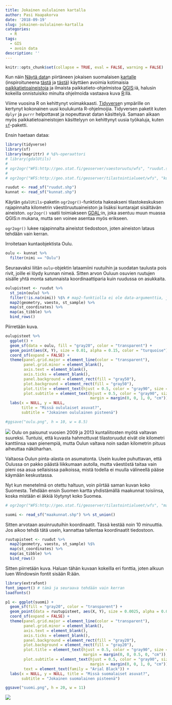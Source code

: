 ```yaml
---
title: Jokainen oululainen kartalla
author: Pasi Haapakorva
date: '2018-09-19'
slug: jokainen-oululainen-kartalla
categories:
  - R
tags:
  - GIS
  - avoin data
description: ''
---
```

```r
knitr::opts_chunk$set(collapse = TRUE, eval = FALSE, warning = FALSE)
```
Kun näin [Näytä data](http://naytadata.com/)n piirtäneen jokaisen suomalaisen [kartalle](https://www.reddit.com/r/dataisbeautiful/comments/9guknx/the_finnish_population_as_dots_on_a_map_oc/) (inspiroituneena [tästä](https://www.reddit.com/r/dataisbeautiful/comments/9fr3jt/where_the_dutch_live_a_dot_for_every_inhabitant/) ja [tästä](http://www.maartenlambrechts.com/2018/02/13/one-person-one-dot-maps-and-how-to-make-them.html)) käyttäen avoimia kotimaisia [paikkatietoaineistoja](http://www.stat.fi/org/avoindata/paikkatietoaineistot/kuntapohjaiset_tilastointialueet.html) ja ilmaista paikkatieto-ohjelmistoa [QGIS](https://www.qgis.org/en/site/):iä, halusin kokeilla onnistuisiko minulta ohjelmoida vastaava kuva [R](https://www.r-project.org/):llä.

Viime vuosina R on kehittynyt voimakkaasti. [Tidyverse](https://www.tidyverse.org/)n ympärille on kertynyt kokonainen uusi koulukunta R-ohjelmoijia. Tidyversen paketit kuten `dplyr` ja `purrr` helpottavat ja nopeuttavat datan käsittelyä. Samaan aikaan myös paikkatietoaineistojen käsittelyyn on kehittynyt uusia työkaluja, kuten [`sf`](https://github.com/r-spatial/sf)-paketti.

Ensin haetaan dataa:
```r
library(tidyverse)
library(sf)
library(magrittr) # %$%-operaattori
# library(gdalUtils)
# 
# ogr2ogr("WFS:http://geo.stat.fi/geoserver/vaestoruutu/wfs", "ruudut.shp", layer = "vaestoruutu:vaki2017_1km")
# 
# ogr2ogr("WFS:http://geo.stat.fi/geoserver/tilastointialueet/wfs", "kunnat.shp", "kunta1000k_2017")

ruudut <- read_sf("ruudut.shp")
kunnat <- read_sf("kunnat.shp")

```
Käytän `gdalUtils`-paketin `ogr2ogr()`-funktiota hakeakseni tilastokeskuksen rajapinnalta kilometrin väestöruutuaineiston ja lisäksi kuntarajat sisältävän aineiston. `ogr2ogr()` vaatii toimiakseen [GDAL](https://www.gdal.org/):in, joka asentuu muun muassa QGIS:n mukana, mutta sen voinee asentaa myös erikseen.

`ogr2ogr()` lukee rajapinnalta aineistot tiedostoon, joten aineiston lataus tehdään vain kerran.

Irroitetaan kuntaobjektista Oulu.
```r
oulu <- kunnat %>% 
  filter(nimi == "Oulu")
```
Seuraavaksi liitän `oulu`-objektin lataamiini ruutuihin ja suodatan taulusta pois rivit, joille ei löydy kunnan nimeä. Sitten arvon Ouluun osuvien ruutujen sisälle yhtä monta satunnaista koordinaattiparia kuin ruudussa on asukkaita. 
```r
oulupisteet <- ruudut %>% 
  st_join(oulu) %>% 
  filter(!is.na(nimi)) %$% # map2-funktiolla ei ole data-argumenttia, joten sille avataan tällä operaattorilla taulun sisältö
  map2(geometry, vaesto, st_sample) %>% 
  map(st_coordinates) %>% 
  map(as_tibble) %>% 
  bind_rows()
```
Piirretään kuva. 
```r
oulupisteet %>% 
  ggplot() +
  geom_sf(data = oulu, fill = "gray20", color = "transparent") +
  geom_point(aes(X, Y), size = 0.01, alpha = 0.15, color = "turquoise") +
  coord_sf(expand = FALSE) +
  theme(panel.grid.major = element_line(color = "transparent"),
        panel.grid.minor = element_blank(),
        axis.text = element_blank(),
        axis.ticks = element_blank(),
        panel.background = element_rect(fill = "gray50"),
        plot.background = element_rect(fill = "gray50"),
        plot.title = element_text(hjust = 0.5, color = "gray90", size = 40), 
        plot.subtitle = element_text(hjust = 0.5, color = "gray90", size = 30, 
                                     margin = margin(0, 0, 1, 0, "cm"))) +
  labs(x = NULL, y = NULL, 
       title = "Missä oululaiset asuvat?", 
       subtitle = "Jokainen oululainen pisteenä")

#ggsave("oulu.png", h = 10, w = 8.5)
```
![](/img/oulu.png)
Oulu on paisunut vuosien 2009 ja 2013 kuntaliitosten myötä valtavan suureksi. Tuntuisi, että kuvasta hahmottuvat tilastoruudut eivät ole kilometri kanttiinsa vaan pienempiä, mutta Oulun valtava noin sadan kilometrin pituus aiheuttaa näköharhan.

Valtaosa Oulun pinta-alasta on asumatonta. Usein kuulee puhuttavan, että Oulussa on pakko päästä liikkumaan autolla, mutta väestöstä taitaa vain pieni osa asua sellaisissa paikoissa, mistä todella ei muulla välineellä pääse käymään keskustassa.

Nyt kun menetelmä on otettu haltuun, voin piirtää saman kuvan koko Suomesta. Tehdään ensin Suomen kartta yhdistämällä maakunnat toisiinsa, koska mistään ei äkkiä löytynyt koko Suomea.

```r
# ogr2ogr("WFS:http://geo.stat.fi/geoserver/tilastointialueet/wfs", "maakunnat.shp", "maakunta1000k_2018")

suomi <- read_sf("maakunnat.shp") %>% st_union()
```
Sitten arvotaan asuinruutuihin koordinaatit. Tässä kestää noin 10 minuuttia. Jos aikoo tehdä tätä usein, kannattaa tallentaa koordinaatit tiedostoon.
```r
ruutupisteet <- ruudut %>%
  map2(geometry, vaesto, st_sample) %$% 
  map(st_coordinates) %>%
  map(as_tibble) %>%
  bind_rows()
```
Sitten piirretään kuva. Haluan tähän kuvaan kokeilla eri fonttia, joten alkuun luen Windowsin fontit sisään R:ään.
```r
library(extrafont)
font_import() # tämä ja seuraava tehdään vain kerran
loadfonts()

p1 <- ggplot(suomi) +
  geom_sf(fill = "gray20", color = "transparent") +
  geom_point(data = ruutupisteet, aes(X, Y), size = 0.0025, alpha = 0.04, color = "turquoise") +
  coord_sf(expand = FALSE) +
  theme(panel.grid.major = element_line(color = "transparent"),
        panel.grid.minor = element_blank(),
        axis.text = element_blank(),
        axis.ticks = element_blank(),
        panel.background = element_rect(fill = "gray20"),
        plot.background = element_rect(fill = "gray20"),
        plot.title = element_text(hjust = 0.5, color = "gray90", size = 50, 
                                  margin = margin(0, 0, 0.5, 0, "cm")), 
        plot.subtitle = element_text(hjust = 0.5, color = "gray90", size = 30, 
                                     margin = margin(0, 0, 1, 0, "cm")),
        text = element_text(family = "Arial Black")) +
  labs(x = NULL, y = NULL, title = "Missä suomalaiset asuvat?", 
       subtitle = "Jokainen suomalainen pisteenä")

ggsave("suomi.png", h = 20, w = 11)
```
![](/img/suomi.png)
